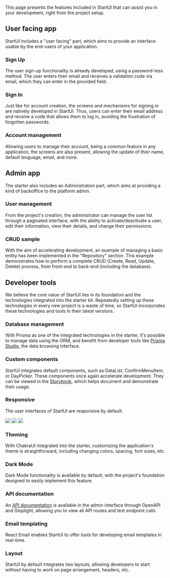 
This page presents the features included in StartUI that can assist you in your development,
right from the project setup.

## User facing app

StartUI includes a "user facing" part, which aims to provide an interface usable by the end-users
of your application.

### Sign Up

The user sign-up functionality is already developed, using a password-less method.
The user enters their email and receives a validation code via email, which they can enter
in the provided field.


<ImageTabs desktop={accountCreationDesktopImage} mobile={accountCreationMobileImage} />

### Sign In

Just like for account creation, the screens and mechanisms for signing in are natively developed in StartUI.
Thus, users can enter their email address and receive a code that allows them to log in, avoiding
the frustration of forgotten passwords.

### Account management

Allowing users to manage their account, being a common feature in any application, the screens
are also present, allowing the update of their name, default language, email, and more.


<ImageTabs desktop={accountManagementDesktopImage} mobile={accountManagementMobileImage} />


## Admin app

The starter also includes an Administration part, which aims at providing a kind of backoffice to the platform admin.
### User management

From the project's creation, the administrator can manage the user list through a paginated interface, with the
ability to activate/deactivate a user, edit their information, view their details, and change their permissions.


<ImageTabs desktop={userManagementDesktopImage} mobile={userManagementMobileImage} />


### CRUD sample

With the aim of accelerating development, an example of managing a basic entity has been implemented
in the "Repository" section. This example demonstrates how to perform a complete CRUD (Create, Read, Update, Delete)
process, from front-end to back-end (including the database).

## Developer tools

We believe the core value of StartUI lies in its foundation and the technologies integrated into the starter kit.
Repeatedly setting up these technologies in every new project is a waste of time, so StartUI incorporates these
technologies and tools in their latest versions.

### Database management

With Prisma as one of the integrated technologies in the starter, it's possible to manage data using the ORM, and
benefit from developer tools like [Prisma Studio](https://www.prisma.io/studio), the data browsing interface.

### Custom components

StartUI integrates default components, such as DataList, ConfirmMenuItem, or DayPicker. These components
once again accelerate development. They can be viewed in the [Storybook](https://demo.start-ui.com/storybook/),
which helps document and demonstrate their usage.

### Responsive

The user interfaces of StartUI are responsive by default.


<ResponsiveStack gap={2}>
    <Image
        src={accountLogoutMobile}
        style={{
            maxHeight: 500,
            objectFit: "contain",
            objectPosition: "0 0",
        }}
        placeholder="blur"
    />
    <Image
        src={repositoriesMobile}
        style={{
            maxHeight: 500,
            objectFit: "contain",
            objectPosition: "0 0",
        }}
        placeholder="blur"
    />
    <Image
        src={accountCreationMobileImage}
        style={{
            maxHeight: 500,
            objectFit: "contain",
            objectPosition: "0 0",
        }}
        placeholder="blur"
    />
</ResponsiveStack>

### Theming

With ChakraUI integrated into the starter, customizing the application's theme is straightforward,
including changing colors, spacing, font sizes, etc.

### Dark Mode

Dark Mode functionality is available by default, with the project's foundation designed to easily
implement this feature.


<ImageTabs desktop={userManagementDesktopDarkmode} mobile={userManagementMobileDarkmode} />

### API documentation

An [API documentation](https://demo.start-ui.com/admin/docs/api) is available in the admin interface
through OpenAPI and Stoplight, allowing you to view all API routes and test endpoint calls.

### Email templating

React Email enables StartUI to offer tools for developing email templates in real-time.

### Layout

StartUI by default integrates two layouts, allowing developers to start without having to work on
page arrangement, headers, etc.
